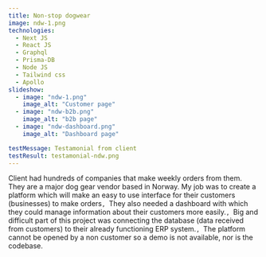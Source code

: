 ```yaml
---
title: Non-stop dogwear
image: ndw-1.png
technologies:
  - Next JS
  - React JS
  - Graphql
  - Prisma-DB
  - Node JS
  - Tailwind css
  - Apollo
slideshow:
  - image: "ndw-1.png"
    image_alt: "Customer page"
  - image: "ndw-b2b.png"
    image_alt: "b2b page"
  - image: "ndw-dashboard.png"
    image_alt: "Dashboard page"

testMessage: Testamonial from client
testResult: testamonial-ndw.png
---
```


Client had hundreds of companies that make weekly orders from them. They are a major dog gear vendor based in Norway. My job was to create a platform which will make an easy to use interface for their customers (businesses) to make orders`, `They also needed a dashboard with which they could manage information about their customers more easily.`, `Big and difficult part of this project was connecting the database (data received from customers) to their already functioning ERP system.`, `The platform cannot be opened by a non customer so a demo is not available, nor is the codebase.
